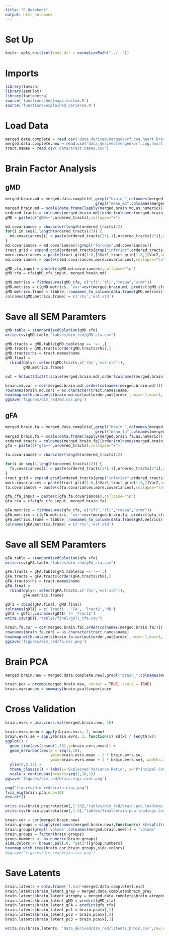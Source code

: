 ```yaml
---
title: "R Notebook"
output: html_notebook
---
```


# Set Up
```r
knitr::opts_knit$set(root.dir = normalizePath("../.."))
```

# Imports
```r
library(lavaan)
library(semPlot)
library(factoextra)
source('functions/heatmaps.custom.R')
source('functions/explained_variance.R')
```

# Load Data
```r
merged.data.complete = read.csv('data_derived/merged/vrf.cog.heart.brain.trad.healthy.csv')
merged.data.complete.new = read.csv('data_derived/merged/vrf.cog.heart.brain.new.healthy.csv')
tract.names = read.csv('data/tract.names.csv')
```

# Brain Factor Analysis
## gMD 
```r
merged.brain.md = merged.data.complete[,grepl("brain_",colnames(merged.data.complete))&
                                        grepl("mean_md",colnames(merged.data.complete))]
merged.brain.md = scale(data.frame(lapply(merged.brain.md,as.numeric)))
ordered_tracts = colnames(merged.brain.md)[order(colnames(merged.brain.md))]
gMD = paste(c("gMD=~",ordered_tracts),collapse="+")
```

```r
md.covariances = character(length(ordered_tracts)/2)
for(i in seq(1,length(ordered_tracts)/2)) {
  md.covariances[i] = paste(ordered_tracts[2*i-1],ordered_tracts[2*i],sep="~~")
}
md.covariances = md.covariances[!grepl("forceps",md.covariances)]
tract_grid = expand.grid(ordered_tracts[grep("inferior",ordered_tracts)],ordered_tracts[grep("inferior",ordered_tracts)])
more.covariances = paste(tract_grid[1:8,]$Var1,tract_grid[1:8,]$Var2,sep="~~")[3:6]
md.covariances = paste(c(md.covariances,more.covariances),collapse="\n")
```

```r
gMD_cfa_input = paste(c(gMD,md.covariances),collapse="\n")
gMD_cfa = cfa(gMD_cfa_input, merged.brain.md)
```

```r
gMD.metrics = fitMeasures(gMD_cfa, c("cfi","tli","rmsea","srmr"))
gMD.metrics = c(gMD.metrics, 'evr'=evr(merged.brain.md, predict(gMD_cfa)))
gMD.metrics.frame = tibble::rownames_to_column(data.frame(gMD.metrics))
colnames(gMD.metrics.frame) = c('rhs','est.std')
```

# Save all SEM Paramters
```r
gMD.table = standardizedSolution(gMD_cfa)
write.csv(gMD.table,"tables/dim_red/gMD_cfa.csv")
```

```r
gMD.tracts = gMD.table[gMD.table$op == '=~',]
gMD.tracts = gMD.tracts[order(gMD.tracts$rhs),]
gMD.tracts$rhs = tract.names$name
gMD.final = 
  rbind(dplyr::select(gMD.tracts,c('rhs','est.std')),
        gMD.metrics.frame)
```

```r
out = hclust(dist(t(scale(merged.brain.md[,order(colnames(merged.brain.md))]))))
```

```r
brain.md.cor = cor(merged.brain.md[,order(colnames(merged.brain.md))])
rownames(brain.md.cor) = as.character(tract.names$name)
heatmap.with.nolabels(brain.md.cor[out$order,out$order], min=-1,max=1,'correlation')
ggsave('figures/dim_red/md.cor.png')
```

## gFA 
```r
merged.brain.fa = merged.data.complete[,grepl("brain_",colnames(merged.data.complete))&
                                        grepl("mean_fa",colnames(merged.data.complete))]
merged.brain.fa = scale(data.frame(lapply(merged.brain.fa,as.numeric)))
ordered_tracts = colnames(merged.brain.fa)[order(colnames(merged.brain.fa))]
gfa = paste(c("gfa=~",ordered_tracts),collapse="+")
```

```r
fa.covariances = character(length(ordered_tracts)/2)

for(i in seq(1,length(ordered_tracts)/2)) {
  fa.covariances[i] = paste(ordered_tracts[2*i-1],ordered_tracts[2*i],sep="~~")
}
tract_grid = expand.grid(ordered_tracts[grep("inferior",ordered_tracts)],ordered_tracts[grep("inferior",ordered_tracts)])
more.covariances = paste(tract_grid[1:8,]$Var1,tract_grid[1:8,]$Var2,sep="~~")[3:6]
fa.covariances = paste(c(fa.covariances,more.covariances),collapse="\n")
```

```r
gfa_cfa_input = paste(c(gfa,fa.covariances),collapse="\n")
gfa_cfa = cfa(gfa_cfa_input, merged.brain.fa)
```

```r
gFA.metrics = fitMeasures(gfa_cfa, c("cfi","tli","rmsea","srmr"))
gFA.metrics = c(gFA.metrics, 'evr'=evr(merged.brain.fa, predict(gfa_cfa)))
gFA.metrics.frame = tibble::rownames_to_column(data.frame(gFA.metrics))
colnames(gFA.metrics.frame) = c('rhs','est.std')
```

# Save all SEM Paramters
```r
gFA.table = standardizedSolution(gfa_cfa)
write.csv(gFA.table,"tables/dim_red/gFA_cfa.csv")
```

```r
gFA.tracts = gFA.table[gFA.table$op == '=~',]
gFA.tracts = gFA.tracts[order(gFA.tracts$rhs),]
gFA.tracts$rhs = tract.names$name
gFA.final = 
  rbind(dplyr::select(gFA.tracts,c('rhs','est.std')),
        gFA.metrics.frame)
```

```r
gDTI = cbind(gFA.final, gMD.final)
colnames(gDTI) = c('Tract1', 'FA', 'Tract2','MD')
gDTI = gDTI[,colnames(gDTI) != 'Tract2']
write.csv(gDTI,"tables/final/gDTI_cfa.csv")
```



```r
brain.fa.cor = cor(merged.brain.fa[,order(colnames(merged.brain.fa))])
rownames(brain.fa.cor) = as.character(tract.names$name)
heatmap.with.nolabels(brain.fa.cor[out$order,out$order], min=-1,max=1,'correlation')
ggsave('figures/dim_red/fa.cor.png')
```



# Brain PCA

```r
merged.brain.new = merged.data.complete.new[,grepl("brain_",colnames(merged.data.complete.new))]
```

```r
brain.pca = prcomp(merged.brain.new, center = TRUE, scale = TRUE)
brain.variances = summary(brain.pca)$importance
```

# Cross Validation
```r
brain.evrs = pca.cross.val(merged.brain.new, 10)
```

```r
brain.evrs.mean = apply(brain.evrs, 2, mean)
brain.evrs.se = apply(brain.evrs, 2, function(x) sd(x) / length(x))
ggplot() + 
  geom_line(aes(x=seq(1,10),y=brain.evrs.mean)) + 
  geom_errorbar(aes(x = seq(1,10),
                    ymin=brain.evrs.mean - 2 * brain.evrs.se, 
                    ymax=brain.evrs.mean + 2 * brain.evrs.se), width=.2) + 
  ylim(0,0.32) + 
  theme_classic() + labs(y='Explained Variance Ratio', x='Principal Component') + 
  scale_x_continuous(breaks=seq(1,10,1)) 
ggsave('figures/dim_red/brain.eigs.cval.png')
```



```r
png("figures/dim_red/brain.eigs.png")
fviz_eig(brain.pca,ncp=10) 
dev.off()
```

```r
write.csv(brain.pca$rotation[,1:10],"tables/dim_red/brain.pca.loadings.csv")
write.csv(brain.pca$rotation[,1:3],"tables/final/brain.pca.loadings.csv")
```

```r
brain.cor = cor(merged.brain.new)
brain.groups = sapply(colnames(merged.brain.new),function(x) strsplit(x,'_')[[1]][3])
brain.groups[grepl('volume',colnames(merged.brain.new))] = 'volume'
brain.groups = factor(brain.groups)
group.numbers <- as.numeric(brain.groups)
side.colors <- brewer.pal(10, "Set3")[group.numbers]
heatmap.with.tree(brain.cor,brain.groups,side.colors)
#ggsave('figures/dim_red/brain.cor.png')
```


# Save Latents

```r
brain.latents = data.frame('f.eid'=merged.data.complete$f.eid)
brain.latents$brain_latent_grey = merged.data.complete$brain_grey
brain.latents$brain_latent_atrophy = merged.data.complete$brain_atrophy
brain.latents$brain_latent_gMD = predict(gMD_cfa)
brain.latents$brain_latent_gFA = predict(gfa_cfa)
brain.latents$brain_latent_pc1 = brain.pca$x[,1]
brain.latents$brain_latent_pc2 = brain.pca$x[,2]
brain.latents$brain_latent_pc3 = brain.pca$x[,3]
```

```r
write.csv(brain.latents, 'data_derived/dim_red/latents_brain.csv',row.names = FALSE)
```


